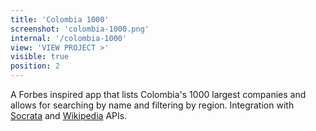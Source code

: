 ```yaml
---
title: 'Colombia 1000'
screenshot: 'colombia-1000.png'
internal: '/colombia-1000'
view: 'VIEW PROJECT >'
visible: true
position: 2
---
```


A Forbes inspired app that lists Colombia's 1000 largest companies and allows for searching by name and filtering by region. Integration with <a href='https://dev.socrata.com/' target='_blank'>Socrata</a> and <a href='https://www.mediawiki.org/wiki/API:Main_page' target='_blank'>Wikipedia</a> APIs.
